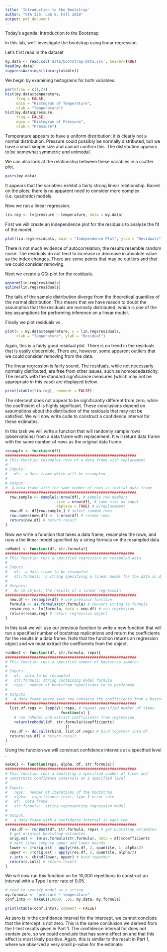 ```yaml
---
title: 'Introduction to the Bootstrap'
author: "STA 325: Lab 6, Fall 2018"
output: pdf_document
---
```

\newcommand{\code}[1]{\texttt{#1}}

Today's agenda: Introduction to the Bootstrap

In this lab, we'll investigate the bootstrap using linear regression. 

Let's first read in the dataset \texttt{bootstrap-data.csv}

```r
my.data <- read.csv('data/bootstrap-data.csv', header=TRUE)
head(my.data)
suppressWarnings(library(xtable))
```

\section{Task 1}
We begin by examining histograms for both variables.
```r
par(mfrow = c(1,2))
hist(my.data$temperature, 
     freq = FALSE,
     main = "Histogram of Temperature",
     xlab = "Temperature")
hist(my.data$pressure, 
     freq = FALSE,
     main = "Histogram of Pressure",
     xlab = "Pressure")
```

Temperature appears to have a uniform distribution; it is clearly not a normal distribution.  Pressure could possibly be normally distributed, but we have a small simple size and cannot confirm this.  The distribution appears to be somewhat symmetric and unimodal.  

We can also look at the relationship between these variables in a scatter plot.
```r
pairs(my.data)
```

It appears that the variables exhibit a fairly strong linear relationship.  Based on the plots, there is no apparent need to consider more complex (i.e. quadratic) models.

Now we run a linear regression.
```r
lin.reg <- lm(pressure ~ temperature, data = my.data)
```

First we will create an independence plot for the residuals to analyze the fit of the model.
```r
plot(lin.reg$residuals, main = "Independence Plot", ylab = "Residuals")
```

There is not much evidence of autocorrelation; the results resemble random noise.  The residuals do not tend to increase or decrease in absolute value as the index changes.  There are some points that may be outliers and that we could consider removing.

Next we create a QQ-plot for the residuals.
```r
qqnorm(lin.reg$residuals)
qqline(lin.reg$residuals)
```

The tails of the sample distribution diverge from the theoretical quantiles of the normal distribution.  This means that we have reason to doubt the assumption that the residuals are normally distributed, which is one of the key assumptions for performing inference on a linear model.

Finally we plot residuals vs \code{temperature}.
```r
plot(x = my.data$temperature, y = lin.reg$residuals,
     xlab = "Temperature", ylab = "Residual")
```

Again, this is a fairly good residual plot.  There is no trend in the residuals that is easily discernible.  There are, however, some apparent outliers that we could consider removing from the data.  

The linear regression is fairly sound.  The residuals, while not necessarly normally distributed, are free from other issues, such as homoscedasticity.  The results with the standard significance measures (which may not be appropriate in this case) are displayed below.
```r
print(xtable(lin.reg), comment = FALSE)
```

The intercept does not appear to be significantly different from zero, while the coefficient of \code{temperate} is highly significant.  These conclusions depend on assumptions about the distribution of the residuals that may not be satisfied.  We will now write code to construct a confidence interval for these estimates.  

\section{Task 2}
In this task we will write a function that will randomly sample rows (observations) from a data frame with replacement.  It will return data frame with the same number of rows as the original data frame.  
```r
resample <- function(df){
###########################################################
# This function resamples rows of a data frame with replacement
#
# Inputs:
#   df:  a data frame which will be resampled
#
# Output:
#  A data frame with the same number of rows as initial data frame
###########################################################
  row.sample <- sample(1:nrow(df), # sample row numbers 
                       size = nrow(df), # same size as input
                       replace = TRUE) # w/replacement
  new.df <- df[row.sample,] # select random rows
  row.names(new.df) <- 1:nrow(df) # rename rows
  return(new.df) # return result
}
```

\section{Task 3}
Now we write a function that takes a data frame, resamples the rows, and runs a the linear model specified by a string formula on the resampled data.
```r
reModel <- function(df, str.formula){
##########################################################
# This function runs a specified regression on resampled data
#
# Inputs:
#   df:  a data frame to be resampled
#   str.formula:  a string specifying a linear model for the data in df
#
# Outputs:
#   An lm object, the results of a linear regressoin
###########################################################
  new.df <- resample(df) # use previous function
  formula <- as.formula(str.formula) # convert string to formula
  resam.reg <- lm(formula, data = new.df) # run regression
  return(resam.reg) # return regression object
}
```

\section{Task 4}
In this task we will use our previous function to write a new function that will run a specified number of bootstrap replications and return the coefficients for the results in a data frame.  Note that the function \code{reModel} returns an \code{lm} regression object and we must extract the coefficients from the object.
```r
runBoot <- function(df, str.formula, reps){
###########################################################
# This function runs a specified number of bootstrap samples
#
# Inputs:
#   df:  data to be resampled
#   str.formula: string containing model formula
#   reps:  number of bootstrap repetitions to be performed
#
# Outputs
#   A data frame where each row contains the coefficients from a bootstrap
###########################################################
  list.of.regs <- lapply(1:reps, # repeat specified number of times 
                         function(x) {
    # run reModel and extract coefficients from regression
    return(reModel(df, str.formula)$coefficients)
                           })
  res.df <- do.call(rbind, list.of.regs) # bind together into df
  return(res.df) # return result
}
```

\section{Task 5}
Using the function \code{runBoot} we will construct confidence intervals at a specified level \code{alpha}.
```r
makeCI <- function(reps, alpha, df, str.formula){
###########################################################
# This function runs a bootstrap a specified number of times and
# constructs confidence intervals at a specified level
#
# Inputs:
#   reps:  number of iterations of the bootstrap
#   alpha:  significance level, type I error rate
#   df:  data frame
#   str.formula:  string representing regression model
#
# Output:
#   a data frame with a confidence interval in each row
###########################################################
  res.df <- runBoot(df, str.formula, reps) # get bootstrap estimates
  # get original bootstrap estimates
  orig.est <- lm(as.formula(str.formula), data = df)$coefficients
  # next lines compute upper and lower bounds
  lower <- 2*orig.est - apply(res.df, 2, quantile, 1- alpha/2)
  upper <- 2*orig.est - apply(res.df, 2, quantile, alpha/2)
  c.ints <- cbind(lower, upper) # bind together
  return(c.ints) # return result
}
```

We will now run this function on \code{my.data} for 10,000 repetitions to construct an interval with a Type I error rate of 0.05.
```r
# need to specify model as a string
my.formula <- "pressure ~ temperature" 
conf.ints <- makeCI(10000, .05, my.data, my.formula)
```
```r
print(xtable(conf.ints), comment = FALSE)
```

As zero is in the confidence interval for the intercept, we cannot conclude that the intercept is not zero.  This is the same conclusion we derived from the $t$-test results given in Part 1.  The confidence interval for \code{temperature} does not contain zero, so we could conclude that \code{temperature} has some effect on \code{pressure} and that this effect is most likely positive.  Again, this is similar to the result in Part 1, where we observed a very small $p$-value for the estimate.  
